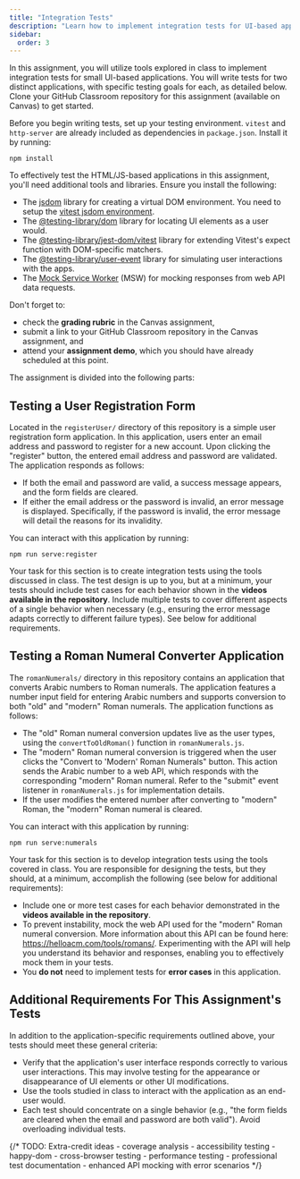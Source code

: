 ```yaml
---
title: "Integration Tests"
description: "Learn how to implement integration tests for UI-based applications using Vitest, jsdom, and Testing Library."
sidebar:
  order: 3
---
```


In this assignment, you will utilize tools explored in class to implement integration tests for small UI-based applications. You will write tests for two distinct applications, with specific testing goals for each, as detailed below. Clone your GitHub Classroom repository for this assignment (available on Canvas) to get started.

Before you begin writing tests, set up your testing environment. `vitest` and `http-server` are already included as dependencies in `package.json`. Install it by running:

```shell
npm install
```

To effectively test the HTML/JS-based applications in this assignment, you'll need additional tools and libraries. Ensure you install the following:

- The [jsdom](https://github.com/jsdom/jsdom) library for creating a virtual DOM environment. You need to setup the [vitest jsdom environment](https://vitest.dev/guide/environment.html#jsdom).
- The [@testing-library/dom](https://github.com/testing-library/dom-testing-library) library for locating UI elements as a user would.
- The [@testing-library/jest-dom/vitest](https://github.com/testing-library/jest-dom) library for extending Vitest's expect function with DOM-specific matchers.
- The [@testing-library/user-event](https://github.com/testing-library/user-event) library for simulating user interactions with the apps.
- The [Mock Service Worker](https://mswjs.io/) (MSW) for mocking responses from web API data requests.

Don't forget to:

- check the **grading rubric** in the Canvas assignment, 
- submit a link to your GitHub Classroom repository in the Canvas assignment, and
- attend your **assignment demo**, which you should have already scheduled at this point.

The assignment is divided into the following parts:

## Testing a User Registration Form

Located in the `registerUser/` directory of this repository is a simple user registration form application. In this application, users enter an email address and password to register for a new account. Upon clicking the "register" button, the entered email address and password are validated. The application responds as follows:

- If both the email and password are valid, a success message appears, and the form fields are cleared.
- If either the email address or the password is invalid, an error message is displayed. Specifically, if the password is invalid, the error message will detail the reasons for its invalidity.

You can interact with this application by running:

```shell
npm run serve:register
```

Your task for this section is to create integration tests using the tools discussed in class. The test design is up to you, but at a minimum, your tests should include test cases for each behavior shown in the **videos available in the repository**. Include multiple tests to cover different aspects of a single behavior when necessary (e.g., ensuring the error message adapts correctly to different failure types). See below for additional requirements.

## Testing a Roman Numeral Converter Application

The `romanNumerals/` directory in this repository contains an application that converts Arabic numbers to Roman numerals. The application features a number input field for entering Arabic numbers and supports conversion to both "old" and "modern" Roman numerals. The application functions as follows:

- The "old" Roman numeral conversion updates live as the user types, using the `convertToOldRoman()` function in `romanNumerals.js`.
- The "modern" Roman numeral conversion is triggered when the user clicks the "Convert to 'Modern' Roman Numerals" button. This action sends the Arabic number to a web API, which responds with the corresponding "modern" Roman numeral. Refer to the "submit" event listener in `romanNumerals.js` for implementation details.
- If the user modifies the entered number after converting to "modern" Roman, the "modern" Roman numeral is cleared.

You can interact with this application by running:

```shell
npm run serve:numerals
```

Your task for this section is to develop integration tests using the tools covered in class. You are responsible for designing the tests, but they should, at a minimum, accomplish the following (see below for additional requirements):

- Include one or more test cases for each behavior demonstrated in the **videos available in the repository**.
- To prevent instability, mock the web API used for the "modern" Roman numeral conversion. More information about this API can be found here: https://helloacm.com/tools/romans/. Experimenting with the API will help you understand its behavior and responses, enabling you to effectively mock them in your tests.
- You **do not** need to implement tests for **error cases** in this application.

## Additional Requirements For This Assignment's Tests

In addition to the application-specific requirements outlined above, your tests should meet these general criteria:

- Verify that the application's user interface responds correctly to various user interactions. This may involve testing for the appearance or disappearance of UI elements or other UI modifications.
- Use the tools studied in class to interact with the application as an end-user would.
- Each test should concentrate on a single behavior (e.g., "the form fields are cleared when the email and password are both valid"). Avoid overloading individual tests.

{/* TODO: Extra-credit ideas
    - coverage analysis
    - accessibility testing
    - happy-dom
    - cross-browser testing
    - performance testing
    - professional test documentation
    - enhanced API mocking with error scenarios
*/}